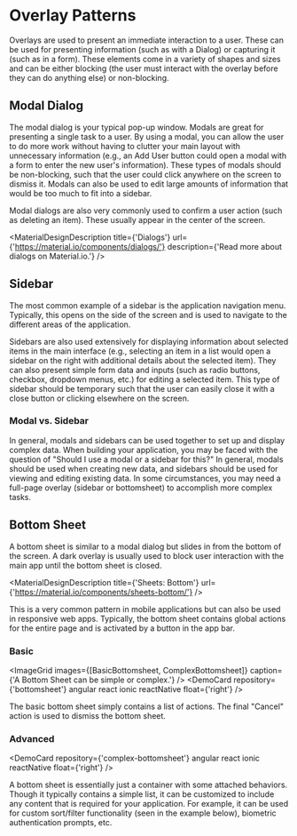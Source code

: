 
# Overlay Patterns

Overlays are used to present an immediate interaction to a user. These can be used for presenting information (such as with a Dialog) or capturing it (such as in a form). These elements come in a variety of shapes and sizes and can be either blocking (the user must interact with the overlay before they can do anything else) or non-blocking.

## Modal Dialog

The modal dialog is your typical pop-up window. Modals are great for presenting a single task to a user. By using a modal, you can allow the user to do more work without having to clutter your main layout with unnecessary information (e.g., an Add User button could open a modal with a form to enter the new user's information). These types of modals should be non-blocking, such that the user could click anywhere on the screen to dismiss it. Modals can also be used to edit large amounts of information that would be too much to fit into a sidebar.

Modal dialogs are also very commonly used to confirm a user action (such as deleting an item). These usually appear in the center of the screen.

<MaterialDesignDescription
    title={'Dialogs'}
    url={'https://material.io/components/dialogs/'}
    description={'Read more about dialogs on Material.io.'}
/>

## Sidebar

The most common example of a sidebar is the application navigation menu. Typically, this opens on the side of the screen and is used to navigate to the different areas of the application.

Sidebars are also used extensively for displaying information about selected items in the main interface (e.g., selecting an item in a list would open a sidebar on the right with additional details about the selected item). They can also present simple form data and inputs (such as radio buttons, checkbox, dropdown menus, etc.) for editing a selected item. This type of sidebar should be temporary such that the user can easily close it with a close button or clicking elsewhere on the screen.

### Modal vs. Sidebar

In general, modals and sidebars can be used together to set up and display complex data. When building your application, you may be faced with the question of "Should I use a modal or a sidebar for this?" In general, modals should be used when creating new data, and sidebars should be used for viewing and editing existing data. In some circumstances, you may need a full-page overlay (sidebar or bottomsheet) to accomplish more complex tasks.

## Bottom Sheet

A bottom sheet is similar to a modal dialog but slides in from the bottom of the screen. A dark overlay is usually used to block user interaction with the main app until the bottom sheet is closed.

<MaterialDesignDescription title={'Sheets: Bottom'} url={'https://material.io/components/sheets-bottom/'} />

This is a very common pattern in mobile applications but can also be used in responsive web apps. Typically, the bottom sheet contains global actions for the entire page and is activated by a button in the app bar.

### Basic

<ImageGrid images={[BasicBottomsheet, ComplexBottomsheet]} caption={'A Bottom Sheet can be simple or complex.'} />
<DemoCard repository={'bottomsheet'} angular react ionic reactNative float={'right'} />

The basic bottom sheet simply contains a list of actions. The final "Cancel" action is used to dismiss the bottom sheet.

### Advanced

<DemoCard repository={'complex-bottomsheet'} angular react ionic reactNative float={'right'} />

A bottom sheet is essentially just a container with some attached behaviors. Though it typically contains a simple list, it can be customized to include any content that is required for your application. For example, it can be used for custom sort/filter functionality (seen in the example below), biometric authentication prompts, etc.
